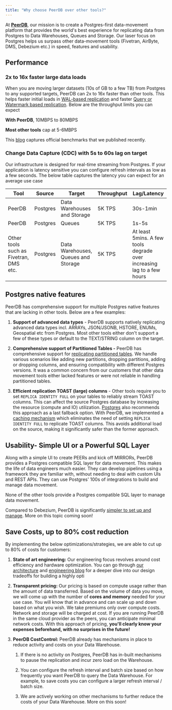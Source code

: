 ```yaml
---
title: "Why choose PeerDB over other tools?"
---
```


At [**PeerDB**](http://peerdb.io/), our mission is to create a Postgres-first data-movement platform that provides the world's best experience for replicating data from Postgres to Data Warehouses, Queues and Storage. Our laser focus on Postgres helps us surpass other data-movement tools (Fivetran, AirByte, DMS, Debezium etc.) in speed, features and usability.

## Performance

### 2x to 16x faster large data loads

When you are moving larger datasets (10s of GB to a few TB) from Postgres to any supported targets, PeerDB can 2x to 16x faster than other tools. This helps faster initial loads in [WAL-based replication](https://docs.peerdb.io/usecases/Real-time%20CDC/overview) and faster [Query or Watermark based replication](https://docs.peerdb.io/usecases/Streaming%20Query%20Replication/overview). Below are the throughput limits you can expect

**With PeerDB**, 10MBPS to 80MBPS

**Most other tools** cap at 5-6MBPS

This [blog](https://blog.peerdb.io/benchmarking-postgres-replication-peerdb-vs-airbyte) captures official benchmarks that we published recently.

### Change Data Capture (CDC) with 5s to 60s lag on target

Our infrastructure is designed for real-time streaming from Postgres. If your application is latency sensitive you can configure refresh intervals as low as a few seconds. The below table captures the latency you can expect for an average use case

| Tool | Source | Target | Throughput | Lag/Latency |
| --- | --- | --- | --- | --- |
| PeerDB | Postgres | Data Warehouses and Storage | 5K TPS | 30s-1min |
| PeerDB | Postgres | Queues | 5K TPS | 1s-5s |
| Other tools such as Fivetran, DMS etc. | Postgres | Data Warehouses, Queues and Storage | 5K TPS | At least 5mins. A few tools degrade over increasing lag to a few hours |

## Postgres native features

PeerDB has comprehensive support for multiple Postgres native features that are lacking in other tools. Below are a few examples:

1. **Support of advanced data types** - PeerDB supports natively replicating advanced data types incl. ARRAYs, JSON/JSONB, HSTORE, ENUMs, Geospatial etc from Postgres. Most other tools either don't support a few of these types or default to the TEXT/STRING column on the target.
    
2. **Comprehensive support of Partitioned Tables -** PeerDB has comprehensive support for [replicating partitioned tables](https://blog.peerdb.io/real-time-change-data-capture-for-postgres-partitioned-tables). We handle various scenarios like adding new partitions, dropping partitions, adding or dropping columns, and ensuring compatibility with different Postgres versions. It was a common concern from our customers that other data movement tools either lacked features or were not reliable in handling partitioned tables.
    
3. **Efficient replication TOAST (large) columns** - Other tools require you to set `REPLICA IDENTITY FULL` on your tables to reliably stream TOAST columns. This can affect the source Postgres database by increasing the resource (compute and IO) utilization. [Postgres](https://www.postgresql.org/docs/current/logical-replication-publication.html) also recommends this approach as a last fallback option. With PeerDB, we implemented a [caching mechanism](https://github.com/PeerDB-io/peerdb/pull/111) which eliminates the need of setting `REPLICA IDENTITY FULL` to replicate TOAST columns. This avoids additional load on the source, making it significantly safer than the former approach.
    

## Usability- Simple UI or a Powerful SQL Layer

Along with a simple UI to create PEERs and kick off MIRRORs, PeerDB provides a Postgres compatible SQL layer for data movement. This makes the life of data engineers much easier. They can develop pipelines using a framework they are familiar with, without needing to deal with custom UIs and REST APIs. They can use Postgres' 100s of integrations to build and manage data movement.

None of the other tools provide a Postgres compatible SQL layer to manage data movement.

Compared to Debezium, PeerDB is significantly [simpler to set up and manage](https://news.ycombinator.com/item?id=36910908). More on this topic coming soon!

## Save Costs, up to 80% cost reduction

By implementing the below optimizations/strategies, we are able to cut up to 80% of costs for customers:

1. **State of art engineering:** Our engineering focus revolves around cost efficiency and hardware optimization. You can go through [our architecture](https://docs.peerdb.io/architecture) and [engineering blog](https://blog.peerdb.io/) for a deeper dive into our design tradeoffs for building a highly opti
    
2. **Transparent pricing:** Our pricing is based on compute usage rather than the amount of data transferred. Based on the volume of data you move, we will come up with the number of **cores and memory** needed for your use case. You will know that in advance and can scale up and down based on what you wish. We take premiums only over compute costs. Network and storage will be charged at cost. If you are running PeerDB in the same cloud provider as the peers, you can anticipate minimal network costs. With this approach of pricing, **you'll clearly know your expenses beforehand, with no surprises in the future!**
    
3. **PeerDB CostControl:** PeerDB already has mechanisms in place to reduce activity and costs on your Data Warehouse.
    
    1. If there is no activity on Postgres, PeerDB has in-built mechanisms to pause the replication and incur zero load on the Warehouse.
        
    2. You can configure the refresh interval and batch size based on how frequently you want PeerDB to query the Data Warehouse. For example, to save costs you can configure a larger refresh interval / batch size.
        
    3. We are actively working on other mechanisms to further reduce the costs of your Data Warehouse. More on this soon!